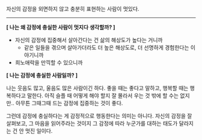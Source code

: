 자신의 감정을 외면하지 않고 충분히 표현하는 사람이 멋있다. 

---

**[ 나는 왜 감정에 충실한 사람이 멋지다 생각할까? ]**

- 자신의 감정에 집중해서 살아간다는 건 삶의 해상도가 높다는 거니까
    - 같은 일들을 겪으며 살아가더라도 더 높은 해상도로, 더 선명하게 경험한다는 이야기니까
- 희노애락을 만끽할 수 있으니까

**[ 나는 감정에 충실한 사람일까? ]**

나는 웃음도 많고, 울음도 많은 사람이긴 하다. 좋을 때는 좋다고 말하고, 행복할 때는 행복하다고 말한다. 아직 슬플 때 어떻게 해야 할지 잘 몰라서 우는 것 밖에 할 수는 없지만.. 아무튼 그때그때 드는 감정에 집중하는 것이 좋다. 

그런데 감정에 충실하다는 게 감정적으로 행동한다는 의미는 아니다. 자신의 감정을 잘 살펴보고, 그 마음을 읽어주라는 것이지 그 감정에 따라 누군가를 대하는 태도가 달라지는 건 안 멋진 일이다.
